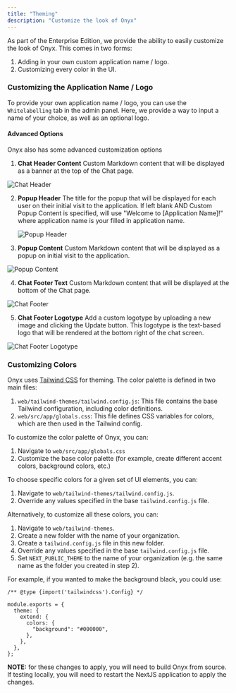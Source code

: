 ```yaml
---
title: "Theming"
description: "Customize the look of Onyx"
---
```


As part of the Enterprise Edition, we provide the ability to easily customize the look of Onyx. This comes in two forms:

1. Adding in your own custom application name / logo.
2. Customizing every color in the UI.

### Customizing the Application Name / Logo

To provide your own application name / logo, you can use the `Whitelabelling` tab in the admin panel. Here,
we provide a way to input a name of your choice, as well as an optional logo.

#### Advanced Options

Onyx also has some advanced customization options

1. **Chat Header Content**
   Custom Markdown content that will be displayed as a banner at the top of the Chat page.

![Chat Header](/archive/images/customization/chat_header.png)

2. **Popup Header**
   The title for the popup that will be displayed for each user on their initial visit to the application.
   If left blank AND Custom Popup Content is specified,
   will use "Welcome to [Application Name]!" where application name is your filled in application name.

   ![Popup Header](/archive/images/customization/popup_header.png)

3. **Popup Content**
   Custom Markdown content that will be displayed as a popup on initial visit to the application.

![Popup Content](/archive/images/customization/welcome_popup.png)

4. **Chat Footer Text**
   Custom Markdown content that will be displayed at the bottom of the Chat page.

![Chat Footer](/archive/images/customization/chat_footer.png)

5. **Chat Footer Logotype**
   Add a custom logotype by uploading a new image and clicking the Update button.
   This logotype is the text-based logo that will be rendered at the bottom right of the chat screen.

![Chat Footer Logotype](/archive/images/customization/chat_logotype.png)

### Customizing Colors

Onyx uses [Tailwind CSS](https://tailwindcss.com/) for theming. The color palette is defined in two main files:

1. `web/tailwind-themes/tailwind.config.js`: This file contains the base Tailwind configuration, including color definitions.
2. `web/src/app/globals.css`: This file defines CSS variables for colors, which are then used in the Tailwind config.

To customize the color palette of Onyx, you can:

1. Navigate to `web/src/app/globals.css`
2. Customize the base color palette (for example, create different accent colors, background colors, etc.)

To choose specific colors for a given set of UI elements, you can:

1. Navigate to `web/tailwind-themes/tailwind.config.js`.
2. Override any values specified in the base `tailwind.config.js` file.

Alternatively, to customize all these colors, you can:

1. Navigate to `web/tailwind-themes`.
2. Create a new folder with the name of your organization.
3. Create a `tailwind.config.js` file in this new folder.
4. Override any values specified in the base `tailwind.config.js` file.
5. Set `NEXT_PUBLIC_THEME` to the name of your organization (e.g. the same name as the folder you created in step 2).

For example, if you wanted to make the background black, you could use:

```
/** @type {import('tailwindcss').Config} */

module.exports = {
  theme: {
    extend: {
      colors: {
        "background": "#000000",
      },
    },
  },
};
```

**NOTE:** for these changes to apply, you will need to build Onyx from source. If testing locally,
you will need to restart the NextJS application to apply the changes.
